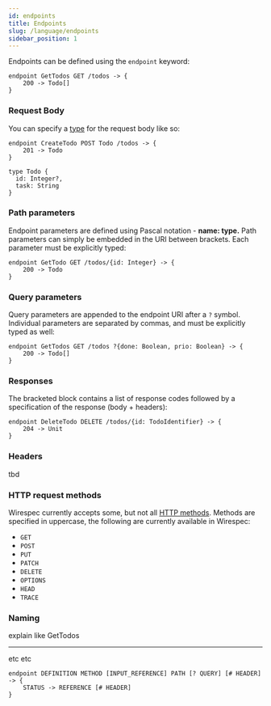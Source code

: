 ```yaml
---
id: endpoints
title: Endpoints
slug: /language/endpoints
sidebar_position: 1
---
```



Endpoints can be defined using the `endpoint` keyword:

```wirespec
endpoint GetTodos GET /todos -> {
    200 -> Todo[]
}
```

### Request Body

You can specify a [type](types) for the request body like so:

```wirespec
endpoint CreateTodo POST Todo /todos -> {
    201 -> Todo
}

type Todo {
  id: Integer?,
  task: String
}
```

### Path parameters

Endpoint parameters are defined using Pascal notation - **name: type.** Path parameters can simply be embedded in the
URI between brackets. Each parameter must be explicitly typed:

```wirespec
endpoint GetTodo GET /todos/{id: Integer} -> {
    200 -> Todo
}
```

### Query parameters

Query parameters are appended to the endpoint URI after a `?` symbol. Individual parameters are separated by commas, and
must be explicitly typed as well:

```wirespec
endpoint GetTodos GET /todos ?{done: Boolean, prio: Boolean} -> {
    200 -> Todo[]
}
```

### Responses

The bracketed block contains a list of response codes followed by a specification of the response (body + headers):

```wirespec
endpoint DeleteTodo DELETE /todos/{id: TodoIdentifier} -> {
    204 -> Unit
}
```


### Headers

tbd

### HTTP request methods

Wirespec currently accepts some, but not all [HTTP methods](https://developer.mozilla.org/en-US/docs/Web/HTTP/Reference/Methods).
Methods are specified in uppercase, the following are currently available in Wirespec:

 - `GET`
 - `POST`
 - `PUT`
 - `PATCH`
 - `DELETE`
 - `OPTIONS`
 - `HEAD`
 - `TRACE`


### Naming


explain like GetTodos

----------------------
etc etc
```abstract
endpoint DEFINITION METHOD [INPUT_REFERENCE] PATH [? QUERY] [# HEADER] -> {
    STATUS -> REFERENCE [# HEADER]
}
```
